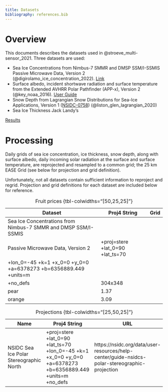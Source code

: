 ```yaml
---
title: Datasets
bibliography: references.bib
---
```


# Overview

This documents describes the datasets used in
@stroeve_multi-sensor_2021.  Three datasets are used:

- Sea Ice Concentrations from Nimbus-7 SMMR and DMSP SSM/I-SSMIS
  Passive Microwave Data, Version 2 (@digirolamo_ice_concentration_2022).  [Link](https://nsidc.org/data/g02135/versions/3)
- Surface albedo, incident shortwave radiation and surface temperature
  from the Extended AVHRR Polar Pathfinder (APP-x), Version 2
  (@key_noaa_2016).  [User Guide](https://www.ncei.noaa.gov/pub/data/sds/cdr/CDRs/AVHRR_Extended_Polar_Pathfinder/AlgorithmDescription_01B-24b.pdf)
- Snow Depth from Lagrangian Snow Distributions for Sea-Ice
  Applications, Version 1 ([NSIDC-0758](https://nsidc.org/data/nsidc-0758/versions/1#anchor-2)) (@liston_glen_lagrangian_2020)
- Sea Ice Thickness Jack Landy's 


[Results](ftp://sidads.colorado.edu/pub/projects/SIPN/Ecolight)

# Processing

Daily grids of sea ice concentration, ice thickness, snow depth, along
with surface albedo, daily incoming solar radiation at the surface and
surface temperature, are reprojected and resampled to a common grid;
the 25 km EASE Grid (see below for projection and grid definition).

Unfortunately, not all datasets contain sufficient information to
reproject and regrid.  Projection and grid definitions for each
dataset are included below for reference.

| Dataset  | Proj4 String  | Grid |
|--------|--------|-------|
| Sea Ice Concentrations from Nimbus-7 SMMR and DMSP SSM/I-SSMIS
|Passive Microwave Data, Version 2  | +proj=stere +lat_0=90 +lat_ts=70
|+lon_0=-45 +k=1 +x_0=0 +y_0=0 +a=6378273 +b=6356889.449 +units=m
|+no_defs  | 304x348 |
| pear   | 1.37   |
| orange | 3.09   |

: Fruit prices {tbl-colwidths="[50,25,25]"}

| Name | Proj4 String | URL |
|------|--------------|-----|
|NSIDC Sea Ice Polar Stereographic North | +proj=stere +lat_0=90 +lat_ts=70 +lon_0=-45 +k=1 +x_0=0 +y_0=0 +a=6378273 +b=6356889.449 +units=m +no_defs | https://nsidc.org/data/user-resources/help-center/guide-nsidcs-polar-stereographic-projection |

: Projections {tbl-colwidths="[25,50,25]"}
